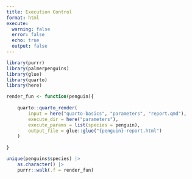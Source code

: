 ```yaml
---
title: Execution Control
format: html
execute: 
  warning: false
  error: false
  echo: true
  output: false
---
```



```r
library(purrr)
library(palmerpenguins)
library(glue)
library(quarto)
library(here)
```


```r
render_fun <- function(penguin){
	
	quarto::quarto_render(
		input = here("quarto-basics", "parameters", "report.qmd"),
		execute_dir = here("parameters"),
		execute_params = list(species = penguin),
		output_file = glue::glue("{penguin}-report.html")
	)
	
}
```


```r
unique(penguins$species) |>
	as.character() |> 
	purrr::walk(.f = render_fun)
```